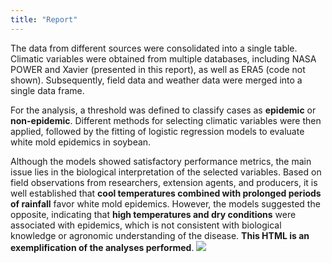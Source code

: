 ```yaml
---
title: "Report"
---
```


The data from different sources were consolidated into a single table. Climatic variables were obtained from multiple databases, including NASA POWER and Xavier (presented in this report), as well as ERA5 (code not shown). Subsequently, field data and weather data were merged into a single data frame.

For the analysis, a threshold was defined to classify cases as **epidemic** or **non-epidemic**. Different methods for selecting climatic variables were then applied, followed by the fitting of logistic regression models to evaluate white mold epidemics in soybean.

Although the models showed satisfactory performance metrics, the main issue lies in the biological interpretation of the selected variables. Based on field observations from researchers, extension agents, and producers, it is well established that **cool temperatures combined with prolonged periods of rainfall** favor white mold epidemics. However, the models suggested the opposite, indicating that **high temperatures and dry conditions** were associated with epidemics, which is not consistent with biological knowledge or agronomic understanding of the disease.
**This HTML is an exemplification of the analyses performed**.
![](images/wms.jpg){fig-align="center"}
